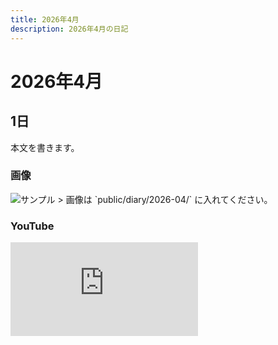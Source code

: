 ```yaml
---
title: 2026年4月
description: 2026年4月の日記
---
```


# 2026年4月

## 1日
本文を書きます。

### 画像
<img src="/diary/2026-04/sample.jpg" alt="サンプル" />
> 画像は `public/diary/2026-04/` に入れてください。

### YouTube
<div style={{position:'relative', paddingTop:'56.25%'}}>
  <iframe
    src="https://www.youtube.com/embed/VIDEO_ID"
    title="2026年4月の動画"
    style={{position:'absolute', inset:0, width:'100%', height:'100%'}}
    frameBorder="0"
    allow="accelerometer; autoplay; clipboard-write; encrypted-media; gyroscope; picture-in-picture; web-share"
    allowFullScreen
  />
</div>
